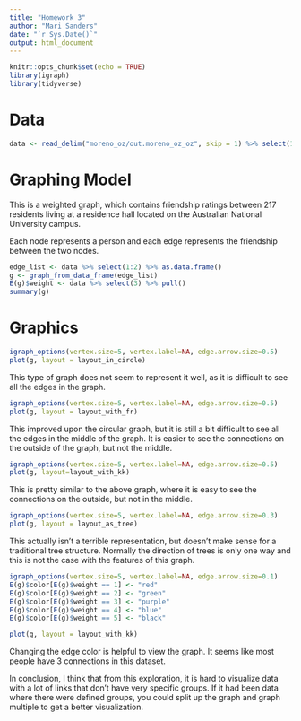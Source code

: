 ```yaml
---
title: "Homework 3"
author: "Mari Sanders"
date: "`r Sys.Date()`"
output: html_document
---
```


```r
knitr::opts_chunk$set(echo = TRUE)
library(igraph)
library(tidyverse)
```

# Data 

```r
data <- read_delim("moreno_oz/out.moreno_oz_oz", skip = 1) %>% select(1:3) 
```

# Graphing Model 

This is a weighted graph, which contains friendship ratings between 217 residents living at a residence hall located on the Australian National University campus. 

Each node represents a person and each edge represents the friendship between the two nodes. 

```r
edge_list <- data %>% select(1:2) %>% as.data.frame()
g <- graph_from_data_frame(edge_list)
E(g)$weight <- data %>% select(3) %>% pull()
summary(g)
```

# Graphics 

```r
igraph_options(vertex.size=5, vertex.label=NA, edge.arrow.size=0.5)
plot(g, layout = layout_in_circle)
```

This type of graph does not seem to represent it well, as it is difficult to see all the edges in the graph. 

```r
igraph_options(vertex.size=5, vertex.label=NA, edge.arrow.size=0.5)
plot(g, layout = layout_with_fr)
```

This improved upon the circular graph, but it is still a bit difficult to see all the edges in the middle of the graph. It is easier to see the connections on the outside of the graph, but not the middle. 

```r
igraph_options(vertex.size=5, vertex.label=NA, edge.arrow.size=0.5)
plot(g, layout=layout_with_kk)
```

This is pretty similar to the above graph, where it is easy to see the connections on the outside, but not in the middle. 

```r
igraph_options(vertex.size=5, vertex.label=NA, edge.arrow.size=0.3)
plot(g, layout = layout_as_tree)
```

This actually isn't a terrible representation, but doesn't make sense for a traditional tree structure. Normally the direction of trees is only one way and this is not the case with the features of this graph. 

```r
igraph_options(vertex.size=5, vertex.label=NA, edge.arrow.size=0.1)
E(g)$color[E(g)$weight == 1] <- "red"
E(g)$color[E(g)$weight == 2] <- "green"
E(g)$color[E(g)$weight == 3] <- "purple"
E(g)$color[E(g)$weight == 4] <- "blue"
E(g)$color[E(g)$weight == 5] <- "black"

plot(g, layout = layout_with_kk)
```

Changing the edge color is helpful to view the graph. It seems like most people have 3 connections in this dataset. 

In conclusion, I think that from this exploration, it is hard to visualize data with a lot of links that don't have very specific groups. If it had been data where there were defined groups, you could split up the graph and graph multiple to get a better visualization. 

